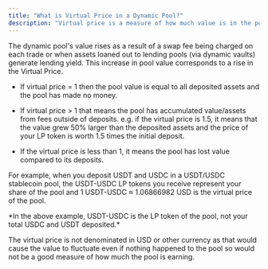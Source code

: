 ```yaml
---
title: "What is Virtual Price in a Dynamic Pool?"
description: "Virtual price is a measure of how much value is in the pool compared to what was deposited. It is determined by dividing the dynamic pool's total value by the number of LP tokens (VP = pool\_value / LP token)."
---
```



The dynamic pool's value rises as a result of a swap fee being charged on each trade or when assets loaned out to lending pools (via dynamic vaults) generate lending yield. This increase in pool value corresponds to a rise in the Virtual Price.

* If virtual price = 1 then the pool value is equal to all deposited assets and the pool has made no money.

* If virtual price > 1 that means the pool has accumulated value/assets from fees outside of deposits. e.g. if the virtual price is 1.5, it means that the value grew 50% larger than the deposited assets and the price of your LP token is worth 1.5 times the initial deposit.

* If the virtual price is less than 1, it means the pool has lost value compared to its deposits.

For example, when you deposit USDT and USDC in a USDT/USDC stablecoin pool, the USDT-USDC LP tokens you receive represent your share of the pool and 1 USDT-USDC ≈ 1.06866982 USD is the virtual price of the pool.

<Info>
  *In the above example, USDT-USDC is the LP token of the pool, not your total USDC and USDT deposited.*
</Info>

The virtual price is not denominated in USD or other currency as that would cause the value to fluctuate even if nothing happened to the pool so would not be a good measure of how much the pool is earning.
